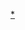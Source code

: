{{catmore1|[[Wikipedia:恐龙专题|Wikipedia:恐龙专题]]}}
{{Articles by Quality|topic=恐龙|project=恐龙|format=toc}}
{{Articles by Importance|topic=恐龙|project=恐龙|format=toc}}

[[Category:生物专题|*]]